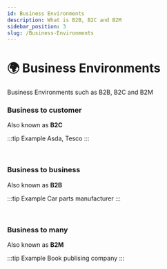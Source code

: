 ```yaml
---
id: Business Environments
description: What is B2B, B2C and B2M
sidebar_position: 3
slug: /Business-Environments
---
```


# 🌍 Business Environments


Business Environments such as B2B, B2C and B2M

### Business to customer
Also known as **B2C**

:::tip Example
Asda, Tesco
:::

<br />

### Business to business
Also known as **B2B**


:::tip Example
Car parts manufacturer
:::

<br />

### Business to many
Also known as **B2M**

:::tip Example
Book publising company
:::